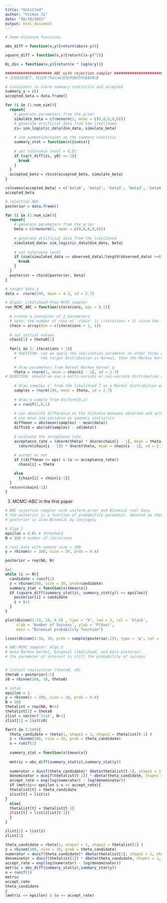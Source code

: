 ---
title: "Untitled"
author: "Yichen Ji"
date: "30/10/2021"
output: html_document
---

```{r}
# Some distance functions

abs_diff = function(x,y){return(abs(x-y))}

square_diff = function(x,y){return((x-y)^2)}

KL_div = function(x,y){return(x * log(x/y))}
```

```{r}
##################### ABC with rejection sampler ############################
# 太他妈的慢了，而且除了beta0其他参数的均值都离谱

# containers to store summary statistics and accepted 
summary_y = c()
accepted_beta = data.frame()

for (i in (1:num_sim)){
  repeat{
    # generate parameters from the prior
    simulate_beta = c(rmvnorm(1, mean = c(0,0,0,0,0)))
    # generate artificial data from the likelihood
    zi= sim_logistic_data(dim_data, simulate_beta)
    
    # use summation/count as the summary statistic
    summary_stat = function(x){sum(x)}
  
    # set tolerance level = 0.01
    if (sqrt_diff(zi, y0) <= 2){
      break
    }
  }
  accepted_beta = rbind(accepted_beta, simulate_beta)
}

colnames(accepted_beta) = c('beta0', 'beta1', 'beta2', 'beta3', 'beta4')
accepted_beta
```

```{r,echo=FALSE}
# rejection-ABC
posterior = data.frame()

for (i in (1:num_sim)){
  repeat{
    # generate parameters from the prior
    beta = c(rmvnorm(1, mean = c(0,0,0,0,0)))
    
    # generate artificial data from the likelihood
    simulated_data= sim_logistic_data(dim_data, beta)
  
    # set tolerance level
    if (sum(simulated_data == observed_data)/length(observed_data) >=0.9){
      break
    }
  }
  posterior = rbind(posterior, beta)
}
```

```{r}
# target data y
data =  rnorm(100, mean = 4.3, sd = 2.7) 

# Algo3: Likelihood-free MCMC sampler
run_MCMC_ABC = function(iterations, eps = 0.1){
  
  # create a container of 2 parameters
  # note: the number of rows of 'chain' is (iterations + 1) since the first is the initial value theta_0
  chain = array(dim = c(iterations + 1, 1)) 
  
  # set initial values
  chain[1] = theta0[1]
  
  for(i in 2: iterations + 1){
    # QUESTION: can we apply the realization parameter on other forms of density?
    #           the target distribution is Normal, then the Markov kernel should be Normal as well?
    
    # draw parameters from Normal Markov kernel q
    theta = rnorm(1, mean = chain[i - 1], sd = 2.7) 
# QUESTION: should we use a multi-variate or uni-variate distribution as the Markov kernel?
  
    # draw samples z' from the likelihood f as a Normal distribution with parameter theta
    samples = rnorm(100, mean = theta, sd = 2.7)
    
    # draw a sample from Uniform[0,1]
    u = runif(1,0,1)
    
    # use absolute difference as the distance between observed and actual summary statistics
    # use mean and variance as summary statistics
    diffmean = abs(mean(samples) - mean(data))
    diffstd = abs(sd(samples) - sd(data))
    
    # evaluate the acceptance rate
    acceptance_rate = (dnorm(theta) * dnorm(chain[i - 1], mean = theta, sd = 2.7)) /
      (dnorm(chain[i - 1]) * dnorm(theta, mean = chain[i - 1], sd = 2.7))
      
    # accept or not
    if ((diffmean <= eps) & (u <= acceptance_rate))
      chain[i] = theta

    else
      {chain[i] = chain[i-1]}
  }
  return(chain[-1])
}


```



3. MCMC-ABC in the first paper

```{r}
# ABC rejection sampler with uniform prior and Binomial real data
# the posterior is a function of probability parameter, denoted as theta
# posterior is also Binomial by conjugacy

# Algo 2
epsilon = 0.01 # threshold
N = 100 # number of iterations

# real data with sample size = 100
y = rbinom(n = 100, size = 10, prob = 0.4) 

posterior = rep(NA, N)

i=1
while (i <= N){
  candidate = runif(1) 
  z = rbinom(100, size = 10, prob=candidate)
  summary_stat = function(x){mean(x)}
  if (square_diff(summary_stat(z), summary_stat(y)) <= epsilon){
    posterior[i] = candidate
    i = i+1
  }
}

plot(dbinom(1:10, 10, 0.4) , type = "h", lwd = 2, col = 'black',
     xlab = 'Number of Success', ylab = 'P(X=x)',
     main = "Binomial probability function")

lines(dbinom(1:10, 10, prob = sample(posterior,1)), type = 'p', col = 'red')
```

```{r}
# ABC-MCMC sampler: Algo 3
# beta Markov kernel, binomial likelihood, and beta posterior
# the parameter of interest is still the probability of success


# initial realization (theta0, z0)
theta0 = posterior[-1]
z0 = rbinom(100, 10, theta0)

# setup
epsilon = 5
y = rbinom(n = 100, size = 10, prob = 0.4) 
N = 100
thetalist = rep(NA, N+1)
thetalist[1] = theta0
zlist = vector('list', N+1)
zlist[1] = list(z0)

for(t in 2:100){
  theta_candidate = rbeta(1, shape1 = 1, shape2 = thetalist[t-1] )
  z = rbinom(100, size = 10, prob = theta_candidate)
  u = runif(1)
  
  summary_stat = function(x){mean(x)}
  
  metric = abs_diff(summary_stat(z),summary_stat(y))
  
  numerator = dunif(theta_candidate)* dbeta(thetalist[t-1], shape1 = 1, shape2 = theta_candidate)
  denominator = dunif(thetalist[t-1]) * dbeta(theta_candidate, shape1 = 1, shape2 = thetalist[t-1])
  accept_rate = exp(log(numerator) - log(denominator))
  if (metric<= epsilon & u <= accept_rate){
  thetalist[t] = theta_candidate
  zlist[t] = list(z)
}
  else{
  thetalist[t] = thetalist[t-1]
  zlist[t] = list(zlist[t-1])
  }
}

```

```{r}
zlist[2] = list(z)
zlist[1]
```

```{r}
theta_candidate = rbeta(1, shape1 = 1, shape2 = thetalist[1] )
z = rbinom(100, size = 10, prob = theta_candidate)
numerator = dunif(theta_candidate)* dbeta(thetalist[1], shape1 = 1, shape2 = theta_candidate)
denominator = dunif(thetalist[1]) * dbeta(theta_candidate, shape1 = 1, shape2 = thetalist[1])
accept_rate = exp(log(numerator) - log(denominator))
metric = abs_diff(summary_stat(z),summary_stat(y))
u = runif(1)
metric
accept_rate
theta_candidate
z
(metric <= epsilon) & (u <= accept_rate)
```